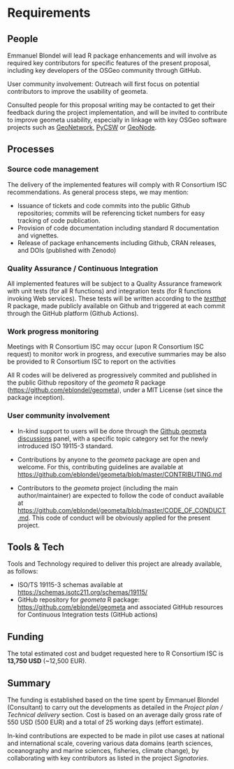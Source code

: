 # Requirements
<!-- 
An idea of what is required to make the project actually happen
-->

## People
<!--
Who needs to be involved, what's the proposed structure, what will it take to get their involvement?
-->

Emmanuel Blondel will lead R package enhancements and will involve as required key contributors for specific features of the present proposal, including key developers of the OSGeo community through GitHub.

User community involvement: Outreach will first focus on potential contributors to improve the usability of geometa.

Consulted people for this proposal writing may be contacted to get their feedback during the project implementation, and will be invited to contribute to improve geometa usability, especially in linkage with key OSGeo software projects such as [GeoNetwork](https://www.osgeo.org/projects/geonetwork/), [PyCSW](https://www.osgeo.org/projects/pycsw/) or [GeoNode](https://www.osgeo.org/projects/geonode/).


## Processes
<!-- 
What processes need to be put in place e.g. codes of conduct, regular ISC meetings, handover to the community at large?
-->

### Source code management

The delivery of the implemented features will comply with R Consortium ISC recommendations. As general process steps, we may mention:

* Issuance of tickets and code commits into the public Github repositories; commits will be referencing ticket numbers for easy tracking of code publication.
* Provision of code documentation including standard R documentation and vignettes.
* Release of package enhancements including Github, CRAN releases, and DOIs (published with Zenodo)

### Quality Assurance / Continuous Integration

All implemented features will be subject to a Quality Assurance framework with unit tests (for all R functions) and integration tests (for R functions invoking Web services). These tests will be written according to the [_testthat_](https://cran.r-project.org/package=testthat) R package, made publicly available on Github and triggered at each commit through the GitHub platform (Github Actions).

### Work progress monitoring

Meetings with R Consortium ISC may occur (upon R Consortium ISC request) to monitor work in progress, and executive summaries may be also be provided to R Consortium ISC to report on the activities

All R codes will be delivered as progressively commited and published in the public Github repository of the _geometa_ R package ([https://github.com/eblondel/geometa](https://github.com/eblondel/geometa)), under a MIT License (set since the package inception).

### User community involvement

* In-kind support to users will be done through the [Github geometa discussions](https://github.com/eblondel/geometa/discussions) panel, with a specific topic category set for the newly introduced ISO 19115-3 standard.

* Contributions by anyone to the _geometa_ package are open and welcome. For this, contributing guidelines are available at [https://github.com/eblondel/geometa/blob/master/CONTRIBUTING.md](https://github.com/eblondel/geometa/blob/master/CONTRIBUTING.md)

* Contributors to the _geometa_ project (including the main author/maintainer) are expected to follow the code of conduct available at [https://github.com/eblondel/geometa/blob/master/CODE_OF_CONDUCT.md](https://github.com/eblondel/geometa/blob/master/CODE_OF_CONDUCT.md). This code of conduct will be obviously applied for the present project.


## Tools & Tech
<!--
What is going to be needed to deliver this project? 

Will cloud computing be used - if yes are there are necessary components that will be deciding factors between providers?

Are there tools or tech that don't exist that will be produced to facilitate the project?
-->

Tools and Technology required to deliver this project are already available, as follows:

* ISO/TS 19115-3 schemas available at [https://schemas.isotc211.org/schemas/19115/](https://schemas.isotc211.org/schemas/19115/)
* GitHub repository for _geometa_ R package: [https://github.com/eblondel/geometa](https://github.com/eblondel/geometa) and associated GitHub resources for Continuous Integration tests (GitHub actions)

## Funding
<!-- 
[TO DO] THE GUIDANCE IS PRETTY UNCLEAR, ESP IN LIGHT OF GABOR'S PROPOSAL VS AWARD SIZE

-->

The total estimated cost and budget requested here to R Consortium ISC is **13,750 USD** (~12,500 EUR). 

## Summary
<!--
A summary of the requirements that contextualises the costs
-->

The funding is established based on the time spent by Emmanuel Blondel (Consultant) to carry out the developments as detailed in the _Project plan / Technical delivery_ section. Cost is based on an average daily gross rate of 550 USD (500 EUR) and a total of 25 working days (effort estimate).

In-kind contributions are expected to be made in pilot use cases at national and international scale, covering various data domains (earth sciences, oceanography and marine sciences, fisheries, climate change), by collaborating with key contributors as listed in the project _Signatories_.
